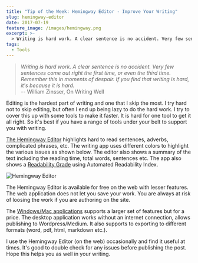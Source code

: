 ```yaml
---
title: "Tip of the Week: Hemingway Editor - Improve Your Writing"
slug: hemingway-editor
date: 2017-07-19
feature_image: /images/hemingway.png
excerpt: >-
  > Writing is hard work. A clear sentence is no accident. Very few sentences come out right the first time, or even the third time. Remember this in moments of...
tags:
  - Tools
---
```

> _Writing is hard work. A clear sentence is no accident. Very few sentences come out right the first time, or even the third time. Remember this in moments of despair. If you find that writing is hard, it's because it is hard._  
\-- William Zinsser, On Writing Well

Editing is the hardest part of writing and one that I skip the most. I try hard not to skip editing, but often I end up being lazy to do the hard work. I try to cover this up with some tools to make it faster. It is hard for one tool to get it all right. So it's best if you have a range of tools under your belt to support you with writing.

[The Hemingway Editor](http://www.hemingwayapp.com/) highlights hard to read sentences, adverbs, complicated phrases, etc. The writing app uses different colors to highlight the various issues as shown below. The editor also shows a summary of the text including the reading time, total words, sentences etc. The app also shows a [Readability Grade](http://www.hemingwayapp.com/help.html) using Automated Readability Index.

![Hemingway Editor](/images/hemingway.png)

The Hemingway Editor is available for free on the web with lesser features. The web application does not let you save your work. You are always at risk of loosing the work if you are authoring on the site.

The [Windows/Mac applications](http://www.hemingwayapp.com/desktop.html) supports a larger set of features but for a price. The desktop application works without an internet connection, allows publishing to Wordpress/Medium. It also supports to exporting to different formats (word, pdf, html, markdown etc.).

I use the Hemingway Editor (on the web) occasionally and find it useful at times. It's good to double check for any issues before publishing the post. Hope this helps you as well in your writing.